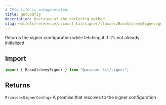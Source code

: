 ```yaml
---
# This file is autogenerated
title: getConfig
description: Overview of the getConfig method
slug: wallets/reference/account-kit/signer/classes/BaseAlchemySigner/getConfig
---
```


Returns the signer configuration while fetching it if it's not already initialized.

## Import

```ts
import { BaseAlchemySigner } from "@account-kit/signer";
```

## Returns

`Promise<SignerConfig>`
A promise that resolves to the signer configuration
